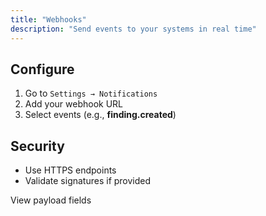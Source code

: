 ```yaml
---
title: "Webhooks"
description: "Send events to your systems in real time"
---
```


## Configure

1. Go to <code>Settings → Notifications</code>
2. Add your webhook URL
3. Select events (e.g., <b>finding.created</b>)

## Security

- Use HTTPS endpoints
- Validate signatures if provided

<Card title="Event schema" icon="code" href="/api-reference/endpoint/webhook">
View payload fields
</Card>


